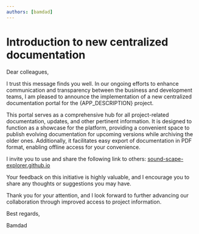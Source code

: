```yaml
---
authors: [bamdad]
---
```



# Introduction to new centralized documentation

Dear colleagues,

I trust this message finds you well. In our ongoing efforts to enhance
communication and transparency between the business and development teams, I am
pleased to announce the implementation of a new centralized documentation
portal for the {APP_DESCRIPTION} project.

This portal serves as a comprehensive hub for all project-related
documentation, updates, and other pertinent information. It is designed to
function as a showcase for the platform, providing a convenient space to
publish evolving documentation for upcoming versions while archiving the older
ones. Additionally, it facilitates easy export of documentation in PDF format,
enabling offline access for your convenience.

I invite you to use and share the following link to others:
[sound-scape-explorer.github.io](https://sound-scape-explorer.github.io)

Your feedback on this initiative is highly valuable, and I encourage you to
share any thoughts or suggestions you may have.

Thank you for your attention, and I look forward to further advancing our
collaboration through improved access to project information.

Best regards,

Bamdad
